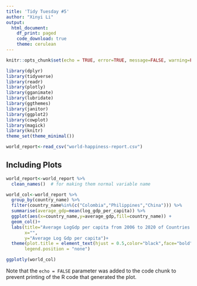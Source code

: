 ```yaml
---
title: 'Tidy Tuesday #5'
author: "Xinyi Li"
output: 
  html_document:
    df_print: paged
    code_download: true
    theme: cerulean
---
```


```r
knitr::opts_chunk$set(echo = TRUE, error=TRUE, message=FALSE, warning=FALSE)
```

```r
library(dplyr)
library(tidyverse)
library(readr)
library(plotly)
library(gganimate)
library(lubridate)     
library(ggthemes)      
library(janitor)       
library(ggplot2)
library(cowplot)
library(magick)
library(knitr)
theme_set(theme_minimal()) 
```

```r
world_report<-read_csv("world-happiness-report.csv")
```

## Including Plots

```r
world_report<-world_report %>% 
  clean_names()  # for making them normal variable name

world_col<-world_report %>% 
  group_by(country_name) %>% 
  filter(country_name%in%(c("Colombia","Philippines","China"))) %>% 
  summarise(average_gdp=mean(log_gdp_per_capita)) %>% 
  ggplot(aes(x=country_name,y=average_gdp,fill=country_name)) +
  geom_col()+
  labs(title="Average LogGdp per capita from 2006 to 2020 of Countries of Marcela,Pia,Xinyi",
       x="",
       y="Average Log Gdp per capita")+
  theme(plot.title = element_text(hjust = 0.5,color="black",face="bold"),
       legend.position = "none")

ggplotly(world_col)
```

Note that the `echo = FALSE` parameter was added to the code chunk to prevent printing of the R code that generated the plot.
